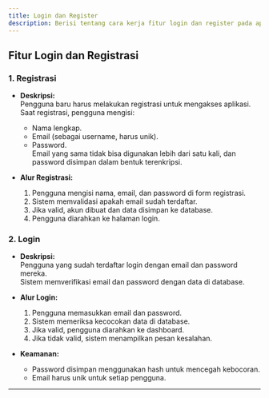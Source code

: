 ```yaml
---
title: Login dan Register
description: Berisi tentang cara kerja fitur login dan register pada aplikasi saya
---
```


## Fitur Login dan Registrasi

### 1. Registrasi
- **Deskripsi:**  
  Pengguna baru harus melakukan registrasi untuk mengakses aplikasi.  
  Saat registrasi, pengguna mengisi:  
  - Nama lengkap.  
  - Email (sebagai username, harus unik).  
  - Password.  
  Email yang sama tidak bisa digunakan lebih dari satu kali, dan password disimpan dalam bentuk terenkripsi.  

- **Alur Registrasi:**
  1. Pengguna mengisi nama, email, dan password di form registrasi.
  2. Sistem memvalidasi apakah email sudah terdaftar.
  3. Jika valid, akun dibuat dan data disimpan ke database.
  4. Pengguna diarahkan ke halaman login.

### 2. Login
- **Deskripsi:**  
  Pengguna yang sudah terdaftar login dengan email dan password mereka.  
  Sistem memverifikasi email dan password dengan data di database.  

- **Alur Login:**
  1. Pengguna memasukkan email dan password.
  2. Sistem memeriksa kecocokan data di database.
  3. Jika valid, pengguna diarahkan ke dashboard.
  4. Jika tidak valid, sistem menampilkan pesan kesalahan.

- **Keamanan:**
  - Password disimpan menggunakan hash untuk mencegah kebocoran.
  - Email harus unik untuk setiap pengguna.

---